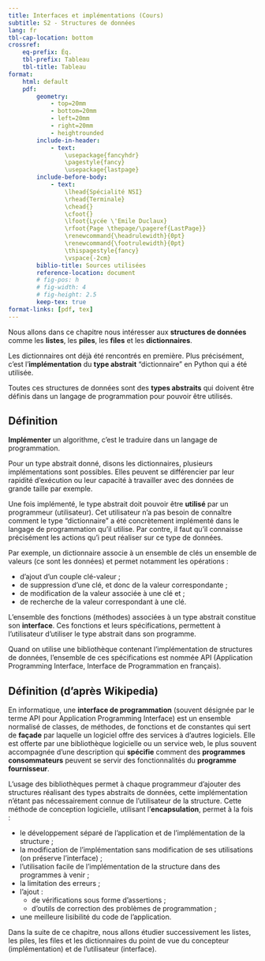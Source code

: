```yaml
---
title: Interfaces et implémentations (Cours)
subtitle: S2 - Structures de données
lang: fr
tbl-cap-location: bottom
crossref: 
    eq-prefix: Éq.
    tbl-prefix: Tableau
    tbl-title: Tableau
format:
    html: default
    pdf: 
        geometry:
            - top=20mm
            - bottom=20mm
            - left=20mm
            - right=20mm
            - heightrounded
        include-in-header:
            - text:
                \usepackage{fancyhdr}
                \pagestyle{fancy}
                \usepackage{lastpage}
        include-before-body:
            - text:
                \lhead{Spécialité NSI} 
                \rhead{Terminale}
                \chead{} 
                \cfoot{}
                \lfoot{Lycée \'Emile Duclaux}
                \rfoot{Page \thepage/\pageref{LastPage}}
                \renewcommand{\headrulewidth}{0pt}
                \renewcommand{\footrulewidth}{0pt}
                \thispagestyle{fancy}
                \vspace{-2cm}
        biblio-title: Sources utilisées
        reference-location: document
        # fig-pos: h
        # fig-width: 4
        # fig-height: 2.5
        keep-tex: true
format-links: [pdf, tex]
---
```


Nous allons dans ce chapitre nous intéresser aux **structures de données** comme les **listes**, les **piles**, les **files** et les **dictionnaires**.

Les dictionnaires ont déjà été rencontrés en première. Plus précisément, c'est l'**implémentation** du **type abstrait** "dictionnaire" en Python qui a été utilisée.

Toutes ces structures de données sont des **types abstraits** qui doivent être définis dans un langage de programmation pour pouvoir être utilisés.

::: {.callout-tip}
## Définition

**Implémenter** un algorithme, c'est le traduire dans un langage de programmation.
:::

Pour un type abstrait donné, disons les dictionnaires, plusieurs implémentations sont possibles. Elles peuvent se différencier par leur rapidité d'exécution ou leur capacité à travailler avec des données de grande taille par exemple.

Une fois implémenté, le type abstrait doit pouvoir être **utilisé** par un programmeur (utilisateur). Cet utilisateur n'a pas besoin de connaître comment le type "dictionnaire" a été concrètement implémenté dans le langage de programmation qu'il utilise. Par contre, il faut qu'il connaisse précisément les actions qu'i peut réaliser sur ce type de données.

Par exemple, un dictionnaire associe à un ensemble de clés un ensemble de valeurs (ce sont les données) et permet notamment les opérations :

* d'ajout d'un couple clé-valeur ;
* de suppression d'une clé, et donc de la valeur correspondante ;
* de modification de la valeur associée à une clé et ;
* de recherche de la valeur correspondant à une clé.

L'ensemble des fonctions (méthodes) associées à un type abstrait constitue son **interface**. Ces fonctions et leurs spécifications, permettent à l'utilisateur d'utiliser le type abstrait dans son programme.

Quand on utilise une bibliothèque contenant l'implémentation de structures de données, l'ensemble de ces spécifications est nommée API (Application Programming Interface, Interface de Programmation en français).

::: {.callout-tip}
## Définition (d'après Wikipedia)

En informatique, une **interface de programmation** (souvent désignée par le terme API pour Application Programming Interface) est un ensemble normalisé de classes, de méthodes, de fonctions et de constantes qui sert de **façade** par laquelle un logiciel offre des services à d'autres logiciels. Elle est offerte par une bibliothèque logicielle ou un service web, le plus souvent accompagnée d'une description qui **spécifie** comment des **programmes consommateurs** peuvent se servir des fonctionnalités du **programme fournisseur**.
:::

L'usage des bibliothèques permet à chaque programmeur d'ajouter des structures réalisant des types abstraits de données, cette implémentation n'étant pas nécessairement connue de l'utilisateur de la structure. Cette méthode de conception logicielle, utilisant l'**encapsulation**, permet à la fois :

* le développement séparé de l'application et de l'implémentation de la structure ;
* la modification de l'implémentation sans modification de ses utilisations (on préserve l'interface) ;
* l'utilisation facile de l'implémentation de la structure dans des programmes à venir ;
* la limitation des erreurs ;
* l'ajout :
    - de vérifications sous forme d'assertions ;
    - d'outils de correction des problèmes de programmation ;
* une meilleure lisibilité du code de l'application.

Dans la suite de ce chapitre, nous allons étudier successivement les listes, les piles, les files et les dictionnaires du point de vue du concepteur (implémentation) et de l'utilisateur (interface).
